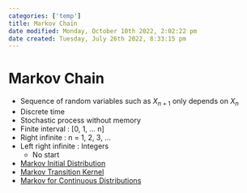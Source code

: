```yaml
---
categories: ['temp']
title: Markov Chain
date modified: Monday, October 10th 2022, 2:02:22 pm
date created: Tuesday, July 26th 2022, 8:33:15 pm
---
```


# Markov Chain
- Sequence of random variables such as $X_{n+1}$ only depends on $X_{n}$
- Discrete time
- Stochastic process without memory
- Finite interval : [0, 1, … n]
- Right infinite : n = 1, 2, 3, …
- Left right infinite : Integers
	- No start
- [Markov Initial Distribution](Markov%20Initial%20Distribution.qmd)
- [Markov Transition Kernel](Markov%20Transition%20Kernel.qmd)
- [Markov for Continuous Distributions](Markov%20for%20Continuous%20Distributions.qmd)



